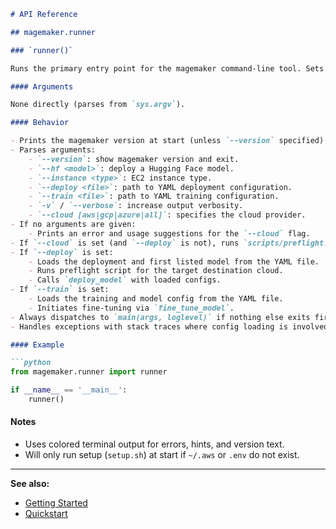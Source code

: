 ```markdown
# API Reference

## magemaker.runner

### `runner()`

Runs the primary entry point for the magemaker command-line tool. Sets up argument parsing, cloud preflight checks, logging, and dispatches deployment/training actions as specified by command line arguments.

#### Arguments

None directly (parses from `sys.argv`).

#### Behavior

- Prints the magemaker version at start (unless `--version` specified).
- Parses arguments:
    - `--version`: show magemaker version and exit.
    - `--hf <model>`: deploy a Hugging Face model.
    - `--instance <type>`: EC2 instance type.
    - `--deploy <file>`: path to YAML deployment configuration.
    - `--train <file>`: path to YAML training configuration.
    - `-v` / `--verbose`: increase output verbosity.
    - `--cloud [aws|gcp|azure|all]`: specifies the cloud provider.
- If no arguments are given:
    - Prints an error and usage suggestions for the `--cloud` flag.
- If `--cloud` is set (and `--deploy` is not), runs `scripts/preflight.sh` with the `--cloud` argument to perform prerelease checks for the cloud provider.
- If `--deploy` is set:
    - Loads the deployment and first listed model from the YAML file.
    - Runs preflight script for the target destination cloud.
    - Calls `deploy_model` with loaded configs.
- If `--train` is set:
    - Loads the training and model config from the YAML file.
    - Initiates fine-tuning via `fine_tune_model`.
- Always dispatches to `main(args, loglevel)` if nothing else exits first.
- Handles exceptions with stack traces where config loading is involved.

#### Example

```python
from magemaker.runner import runner

if __name__ == '__main__':
    runner()
```

#### Notes

- Uses colored terminal output for errors, hints, and version text.
- Will only run setup (`setup.sh`) at start if `~/.aws` or `.env` do not exist.

---

**See also:**
- [Getting Started](./introduction)
- [Quickstart](./quickstart)
```